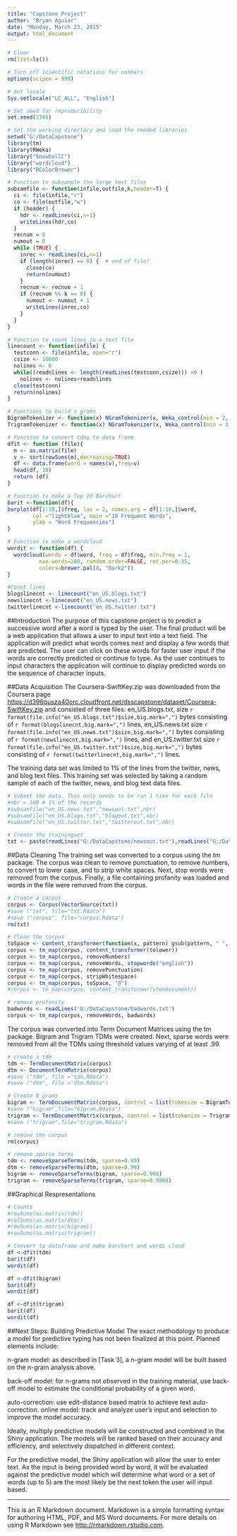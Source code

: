 ```yaml
---
title: "Capstone Project"
author: "Bryan Aguiar"
date: "Monday, March 23, 2015"
output: html_document
---
```

```r
# Clear
rm(list=ls())

# Turn off scientific notations for numbers
options(scipen = 999)  

# Set locale
Sys.setlocale("LC_ALL", "English") 

# Set seed for reproducibility
set.seed(2345)

# Set the working directory and load the needed libraries
setwd("G:/DataCapstone")
library(tm)
library(RWeka)
library("SnowballC")
library("wordcloud")
library("RColorBrewer")

# Function to subsample the large text files
subsamfile <- function(infile,outfile,k,header=T) {
  ci <- file(infile,"r")
  co <- file(outfile,"w")
  if (header) {
    hdr <- readLines(ci,n=1)
    writeLines(hdr,co)
  }
  recnum = 0
  numout = 0
  while (TRUE) {
    inrec <- readLines(ci,n=1)
    if (length(inrec) == 0) {  # end of file?
      close(co) 
      return(numout)
    }
    recnum <- recnum + 1
    if (recnum %% k == 0) {
      numout <- numout + 1
      writeLines(inrec,co)
    }
  }
}

# Function to count lines in a text file
linecount <- function(infile) {
  testconn <- file(infile, open="r") 
  csize <- 10000 
  nolines <- 0 
  while((readnlines <- length(readLines(testconn,csize))) >0 ) 
    nolines <- nolines+readnlines 
  close(testconn) 
  return(nolines)
}

# Functions to build n grams
BigramTokenizer <- function(x) NGramTokenizer(x, Weka_control(min = 2, max = 2))
TrigramTokenizer <- function(x) NGramTokenizer(x, Weka_control(min = 3, max = 3))

# Function to convert tdms to data frame
dfit <- function (file){
  m <- as.matrix(file)
  v <- sort(rowSums(m),decreasing=TRUE)
  df <- data.frame(word = names(v),freq=v)
  head(df, 10)
  return (df)
}

# Function to make a Top 10 Barchart
barit <-function(df){
barplot(df[1:10,]$freq, las = 2, names.arg = df[1:10,]$word,
        col ="lightblue", main ="10 Frequent Words",
        ylab = "Word Frequencies")
}

# Function to make a wordcloud
wordit <- function(df) {
  wordcloud(words = df$word, freq = df$freq, min.freq = 1,
          max.words=200, random.order=FALSE, rot.per=0.35, 
          colors=brewer.pal(8, "Dark2"))
}

#Count lines
blogslinecnt <- linecount("en_US.blogs.txt")
newslinecnt <-linecount("en_US.news.txt")
twitterlinecnt <-linecount("en_US.twitter.txt")
```
##Introduction
The purpose of this capstone project is to predict a successive word after a word is typed by the user. The final product will be a web application that allows a user to input text into a text field. The application will predict what words comes next and display a few words that are predicted. The user can click on these words for faster user input if the words are correctly predicted or continue to type. As the user continues to input characters the application will continue to display predicted words on the sequence of character inputs. 

##Data Acquisition
The Coursera-SwiftKey.zip was downloaded from the Coursera page <https://d396qusza40orc.cloudfront.net/dsscapstone/dataset/Coursera-SwiftKey.zip> and consisted of three files:
en_US.blogs.txt, size ```r format(file.info("en_US.blogs.txt")$size,big.mark=",") ``` bytes consisting of ```r format(blogslinecnt,big.mark=",")``` lines, 
en_US.news.txt size ```r format(file.info("en_US.news.txt")$size,big.mark=",") ``` bytes consisting of ```r format(newslinecnt,big.mark=",")``` lines, and 
en_US.twitter.txt size ```r format(file.info("en_US.twitter.txt")$size,big.mark=",") ``` bytes consisting of ```r format(twitterlinecnt,big.mark=",")``` lines.

The training data set was limited to 1% of the lines from the twitter, news, and blog text files. This training set was selected by taking a random sample of each of the twitter, news, and blog text data files. 
```r
# Subset the data. This only needs to be run 1 time for each file
#nbr = 100 # 1% of the records
#subsamfile("en_US.news.txt","newsout.txt",nbr)
#subsamfile("en_US.blogs.txt","blogout.txt",nbr)
#subsamfile("en_US.twitter.txt","twitterout.txt",nbr)

# Create the trainingset
txt <- paste(readLines("G:/DataCapstone/newsout.txt"),readLines("G:/DataCapstone/twitterout.txt"),readLines("G:/DataCapstone/blogout.txt"))
```

##Data Cleaning
The training set was converted to a corpus using the tm package.  The corpus was clean to remove punctuation, to remove numbers, to convert to lower case, and to strip white spaces.  Next,  stop words were removed from the corpus. Finally, a file containing profanity was loaded and words in the file were removed from the corpus.  
```r
# Create a corpus
corpus <- Corpus(VectorSource(txt))
#save ("txt", file="txt.Rdata")
#save ("corpus", file="corpus.Rdata")
rm(txt)

# Clean the corpus
toSpace <- content_transformer(function(x, pattern) gsub(pattern, " ", x))
corpus <- tm_map(corpus, content_transformer(tolower))
corpus <- tm_map(corpus, removeNumbers)
corpus <- tm_map(corpus, removeWords, stopwords("english"))
corpus <- tm_map(corpus, removePunctuation)
corpus <- tm_map(corpus, stripWhitespace)
corpus <- tm_map(corpus, toSpace, "@")
#corpus <- tm_map(corpus, content_transformer(stemDocument))

# remove profanity 
badwords <- readLines('G:/DataCapstone/badwords.txt') 
corpus <- tm_map(corpus, removeWords, badwords)
```

The corpus was converted into Term Document Matrices using the tm package.  Bigram and Trigram TDMs were created.  Next, sparse words were removed from all the TDMs using threshold values varying of at least .99.  
```r
# create a tdm
tdm <- TermDocumentMatrix(corpus)
dtm <- DocumentTermMatrix(corpus)
#save ("tdm", file ="tdm.Rdata")
#save ("dtm", file ="dtm.Rdata")

# Create N grams
bigram <- TermDocumentMatrix(corpus, control = list(tokenize = BigramTokenizer))
#save ("bigram",file="bigram.Rdata")
trigram <- TermDocumentMatrix(corpus, control = list(tokenize = TrigramTokenizer))
#save ("trigram",file="trigram.Rdata")

# remove the corpus
rm(corpus)

# remove sparse terms
tdm <- removeSparseTerms(tdm, sparse=0.99)
dtm <- removeSparseTerms(dtm, sparse=0.99)
bigram <- removeSparseTerms(bigram, sparse=0.998)
trigram <- removeSparseTerms(trigram, sparse=0.9986)
```

##Graphical Respresentations
```r
# Counts 
#rowSums(as.matrix(tdm))
#colSums(as.matrix(dtm))
#rowSums(as.matrix(bigram))
#rowSums(as.matrix(trigram))

# Convert to dataframe and make barchart and words cloud
df <-dfit(tdm)
barit(df)
wordit(df)

df <-dfit(bigram)
barit(df)
wordit(df)

df <-dfit(trigram)
barit(df)
wordit(df)
```

##Next Steps: Building Predictive Model
The exact methodology to produce a model for predictive typing has not been finalized at this point. Planned elements include:

  n-gram model: as described in [Task 3], a n-gram model will be built based on the n-gram analysis above.

  back-off model: for n-grams not observed in the training material, use back-off model to estimate the conditional probability of a given word.

  auto-correction: use edit-distance based matrix to achieve text auto-correction.
online model: track and analyze user's input and selection to improve the model accuracy.

  Ideally, multiply predictive models will be constructed and combined in the Shiny application. The models will be ranked based on their accuracy and efficiency, and selectively dispatched in different context.

For the predictive model, the Shiny application will allow the user to enter text. As the input is being provided word by word, it will be evaluated against the predictive model which will determine what word or a set of words (up to 5) are the most likely be the next token the user will input based. 

---
This is an R Markdown document. Markdown is a simple formatting syntax for authoring HTML, PDF, and MS Word documents. For more details on using R Markdown see <http://rmarkdown.rstudio.com>.